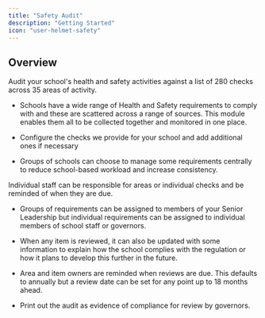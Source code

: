 ```yaml
---
title: "Safety Audit"
description: "Getting Started"
icon: "user-helmet-safety"
---
```


## Overview

<Tip>
Audit your school's health and safety activities against a list of 280 checks across 35 areas of activity.
</Tip>

* Schools have a wide range of Health and Safety requirements to comply with and these are scattered across a range of sources. This module enables them all to be collected together and monitored in one place.

* Configure the checks we provide for your school and add additional ones if necessary

* Groups of schools can choose to manage some requirements centrally to reduce school-based workload and increase consistency.

<Tip>
Individual staff can be responsible for areas or individual checks and be reminded of when they are due.
</Tip>

* Groups of requirements can be assigned to members of your Senior Leadership but individual requirements can be assigned to individual members of school staff or governors.

* When any item is reviewed, it can also be updated with some information to explain how the school complies with the regulation or how it plans to develop this further in the future.

* Area and item owners are reminded when reviews are due. This defaults to annually but a review date can be set for any point up to 18 months ahead.

* Print out the audit as evidence of compliance for review by governors.
